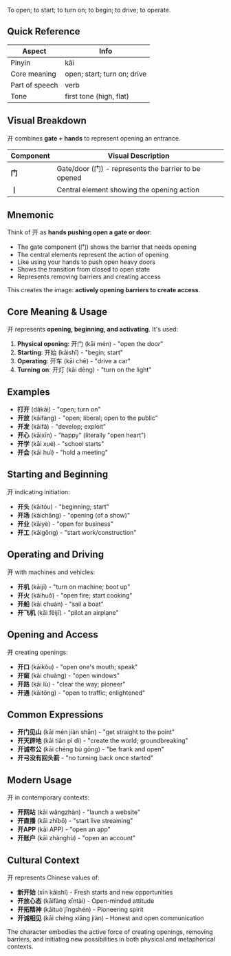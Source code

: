 To open; to start; to turn on; to begin; to drive; to operate.

## Quick Reference

| Aspect         | Info                        |
| -------------- | --------------------------- |
| Pinyin         | kāi                         |
| Core meaning   | open; start; turn on; drive |
| Part of speech | verb                        |
| Tone           | first tone (high, flat)     |

## Visual Breakdown

开 combines **gate + hands** to represent opening an entrance.

| Component | Visual Description                                       |
| --------- | -------------------------------------------------------- |
| **门**    | Gate/door (门) - represents the barrier to be opened    |
| **丨**    | Central element showing the opening action               |

## Mnemonic

Think of 开 as **hands pushing open a gate or door**:

- The gate component (门) shows the barrier that needs opening
- The central elements represent the action of opening
- Like using your hands to push open heavy doors
- Shows the transition from closed to open state
- Represents removing barriers and creating access

This creates the image: **actively opening barriers to create access**.

## Core Meaning & Usage

开 represents **opening, beginning, and activating**. It's used:

1. **Physical opening**: 开门 (kāi mén) - "open the door"
2. **Starting**: 开始 (kāishǐ) - "begin; start"
3. **Operating**: 开车 (kāi chē) - "drive a car"
4. **Turning on**: 开灯 (kāi dēng) - "turn on the light"

## Examples

- **打开** (dǎkāi) - "open; turn on"
- **开放** (kāifàng) - "open; liberal; open to the public"
- **开发** (kāifā) - "develop; exploit"
- **开心** (kāixīn) - "happy" (literally "open heart")
- **开学** (kāi xué) - "school starts"
- **开会** (kāi huì) - "hold a meeting"

## Starting and Beginning

开 indicating initiation:

- **开头** (kāitóu) - "beginning; start"
- **开场** (kāichǎng) - "opening (of a show)"
- **开业** (kāiyè) - "open for business"
- **开工** (kāigōng) - "start work/construction"

## Operating and Driving

开 with machines and vehicles:

- **开机** (kāijī) - "turn on machine; boot up"
- **开火** (kāihuǒ) - "open fire; start cooking"
- **开船** (kāi chuán) - "sail a boat"
- **开飞机** (kāi fēijī) - "pilot an airplane"

## Opening and Access

开 creating openings:

- **开口** (kāikǒu) - "open one's mouth; speak"
- **开窗** (kāi chuāng) - "open windows"
- **开路** (kāi lù) - "clear the way; pioneer"
- **开通** (kāitōng) - "open to traffic; enlightened"

## Common Expressions

- **开门见山** (kāi mén jiàn shān) - "get straight to the point"
- **开天辟地** (kāi tiān pì dì) - "create the world; groundbreaking"
- **开诚布公** (kāi chéng bù gōng) - "be frank and open"
- **开弓没有回头箭** - "no turning back once started"

## Modern Usage

开 in contemporary contexts:

- **开网站** (kāi wǎngzhàn) - "launch a website"
- **开直播** (kāi zhíbō) - "start live streaming"
- **开APP** (kāi APP) - "open an app"
- **开账户** (kāi zhànghù) - "open an account"

## Cultural Context

开 represents Chinese values of:

- **新开始** (xīn kāishǐ) - Fresh starts and new opportunities
- **开放心态** (kāifàng xīntài) - Open-minded attitude
- **开拓精神** (kāituò jīngshén) - Pioneering spirit
- **开诚相见** (kāi chéng xiāng jiàn) - Honest and open communication

The character embodies the active force of creating openings, removing barriers, and initiating new possibilities in both physical and metaphorical contexts.
